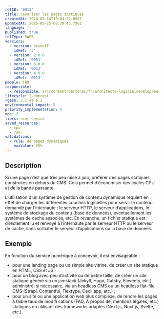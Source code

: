 ```yaml
---
refID: '0013'
title: Favoriser les pages statiques
createdAt: 2024-02-14T10:04:22.896Z
updatedAt: 2025-05-25T08:30:45.790Z
language: fr
published: true
refType: RWEB
versions:
  - version: GreenIT
    idRef: '3'
  - version: 2.0.0
    idRef: '0051'
  - version: 3.0.0
    idRef: '0013'
  - version: 4.0.0
    idRef: '0013'
people: TBD
responsible:
  - responsible: src/content/personas/fr/architecte-logicieldeveloppeur.mdx
lifecycle: 2-concept
rgesn: 3.1 et 6.1
environmental_impact: 5
priority_implementation: 4
moe: 3
tiers: user-device
saved_resources:
  - cpu
  - ram
validations:
  - rule: de pages dynamiques
    maxValue: 25%
---
```


## Description

Si une page n’est que très peu mise à jour, préférer des pages statiques, construites en dehors du CMS. Cela permet d’économiser des cycles CPU et de la bande passante.

L’utilisation d’un système de gestion de contenu dynamique requiert en effet de charger les différentes couches logicielles pour servir le contenu demandé par l’internaute : le serveur HTTP, le serveur d’applications, le système de stockage du contenu (base de données), éventuellement les systèmes de cache associés, etc. En revanche, un fichier statique est directement lu et renvoyé à l’internaute par le serveur HTTP ou le serveur de cache, sans solliciter le serveur d’applications ou la base de données.

## Exemple

En fonction du service numérique à concevoir, il est envisageable :

* pour une landing page ou un simple site vitrine, de créer un site statique en HTML, CSS et JS ;
* pour un blog avec peu d’activité ou de petite taille, de créer un site statique généré via un jamstack (Jekyll, Hugo, Gatsby, Eleventy, etc.) administré, si nécessaire, via un headless CMS ou un headless flat-file CMS (Strapi, Contentful, Flextype, Cecil.app, etc.) ;
* pour un site ou une application web plus complexe, de rendre les pages à faible taux de modifi cations (FAQ, À propos de, mentions légales, etc.) statiques en utilisant des frameworks adaptés (Next.js, Nuxt.js, Svelte, etc.).

